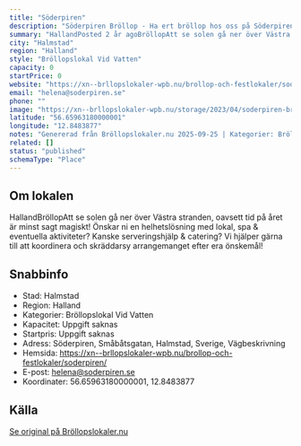 ```yaml
---
title: "Söderpiren"
description: "Söderpiren Bröllop - Ha ert bröllop hos oss på Söderpiren. Se vår fina Bröllopslokal. Skicka gärna en förfrågan så hjälper vi Er!"
summary: "HallandPosted 2 år agoBröllopAtt se solen gå ner över Västra stranden, oavsett tid på året är minst sagt magiskt! Önskar ni en helhetslösning med lokal, spa & eventuella aktiviteter? Kanske…"
city: "Halmstad"
region: "Halland"
style: "Bröllopslokal Vid Vatten"
capacity: 0
startPrice: 0
website: "https://xn--brllopslokaler-wpb.nu/brollop-och-festlokaler/soderpiren/"
email: "helena@soderpiren.se"
phone: ""
image: "https://xn--brllopslokaler-wpb.nu/storage/2023/04/soderpiren-brollop-brollopslokal-festlokal-_Custom_.webp"
latitude: "56.65963180000001"
longitude: "12.8483877"
notes: "Genererad från Bröllopslokaler.nu 2025-09-25 | Kategorier: Bröllopslokal Vid Vatten"
related: []
status: "published"
schemaType: "Place"
---
```


## Om lokalen

HallandBröllopAtt se solen gå ner över Västra stranden, oavsett tid på året är minst sagt magiskt! Önskar ni en helhetslösning med lokal, spa & eventuella aktiviteter? Kanske serveringshjälp & catering? Vi hjälper gärna till att koordinera och skräddarsy arrangemanget efter era önskemål!

## Snabbinfo

- Stad: Halmstad
- Region: Halland
- Kategorier: Bröllopslokal Vid Vatten
- Kapacitet: Uppgift saknas
- Startpris: Uppgift saknas
- Adress: Söderpiren, Småbåtsgatan, Halmstad, Sverige, Vägbeskrivning
- Hemsida: https://xn--brllopslokaler-wpb.nu/brollop-och-festlokaler/soderpiren/
- E-post: helena@soderpiren.se
- Koordinater: 56.65963180000001, 12.8483877

## Källa

[Se original på Bröllopslokaler.nu](https://xn--brllopslokaler-wpb.nu/brollop-och-festlokaler/soderpiren/)
